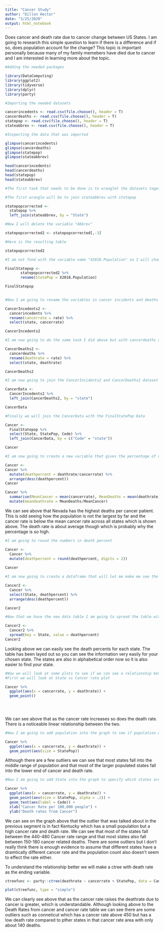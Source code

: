 ```yaml
---
title: "Cancer Study"
author: "Dillon Hector"
date: "3/25/2020"
output: html_notebook
---
```


Does cancer and death rate due to cancer change between US States. I am going to research this simple question to learn if there is a difference and if so, does population account for the change? This topic is important personally because many of my family memebers have died due to cancer and I am interested in learning more about the topic.

```r
#Adding the needed packages

library(DataComputing)
library(ggplot2)
library(tidyverse)
library(dplyr)
library(party)

```

```r
#Importing the needed datasets

cancerincedents <- read.csv(file.choose(), header = T)
cancerdeaths <- read.csv(file.choose(), header = T)
statepop <- read.csv(file.choose(), header = T)
stateabbrev <- read.csv(file.choose(), header = T)

```
```r
#Inspecting the data that was imported

glimpse(cancerincedents)
glimpse(cancerdeaths)
glimpse(statepop)
glimpse(stateabbrev)

head(cancerincedents)
head(cancerdeaths)
head(statepop)
head(stateabbrev)
```

```r
#The first task that needs to be done is to wranglet the datasets togetheer into one dataset

#The first wrangle will be to join stateabbrev with statepop

statepopcorrected <-
  statepop %>%
  left_join(stateabbrev, by = "State") 

#Now I will delete the variable "Abbrev" 

statepopcorrected2 <- statepopcorrected[,-3]

#Here is the resulting table

statepopcorrected2
```


```r
#I am not fond with the variable name "X2018.Population" so I will change that now

FinalStatepop <-
       statepopcorrected2 %>%
       rename(StatePop = X2018.Population)

FinalStatepop
  
```

```r
#Now I am going to rename the variables in cancer incidents and deaths to be more informative

CancerIncedents2 <-
  cancerincedents %>%
  rename(cancerrate = rate) %>%
  select(state, cancerrate)

CancerIncedents2

```
```r
#I am now going to do the same task I did above but with cancerdeaths dataset

CancerDeaths2 <-
  cancerdeaths %>%
  rename(deathrate = rate) %>%
  select(state, deathrate)

CancerDeaths2

```
```r
#I am now going to join the CancerIncidents2 and CancerDeaths2 dataset together

CancerData <-
  CancerIncedents2 %>%
  left_join(CancerDeaths2, by = "state")

CancerData

```
```r
#Finally we will join the CancerData with the FinalStatePop Data

Cancer <-
  FinalStatepop %>%
  select(State, StatePop, Code) %>%
  left_join(CancerData, by = c("Code" = "state"))

Cancer

```

```r
#I am now going to create a new variable that gives the percentage of deathrate

Cancer <-
Cancer %>%
  mutate(deathpercent = deathrate/cancerrate) %>%
  arrange(desc(deathpercent))
Cancer

```

```r
Cancer %>%
  summarise(MeanCancer = mean(cancerrate), MeanDeaths = mean(deathrate)) %>%
  mutate(meandeathrate = MeanDeaths/MeanCancer)

```

We can see above that Nevada has the highest deaths per cancer patient. This is odd seeing how the population is not the largest by far and the cancer rate is below the mean cancer rate across all states which is shown above. The death rate is about average though which is probably why the percentage is so high.  

```r
#I am going to round the numbers in death percent 

Cancer <-
  Cancer %>%
  mutate(deathpercent = round(deathpercent, digits = 2))
  
Cancer

```

```r
#I am now going to create a dataframe that will let me make me see the states with each death percent

Cancer2 <-
  Cancer %>%
  select(State, deathpercent) %>%
  arrange(desc(deathpercent))

Cancer2


```

```r
#Now that we have the new data table I am going to spread the table with State

Cancer2 <- 
  Cancer2 %>%
  spread(key = State, value = deathpercent) 
Cancer2
```

Looking above we can easily see the death percents for each state. The table has been layed out so you can see the information very easily for your chosen state. The states are also in alphabetical order now so it is also easier to find your state.


```r
#Now we will look at some plots to see if we can see a relationship between the variables
#First we will look at State vs Cancer rate plot

Cancer %>%
  ggplot(aes(x = cancerrate, y = deathrate)) + 
  geom_point()
  

  

```

We can see above that as the cancer rate increases so does the death rate. There is a noticeable linear relationship between the two.

```r
#Now I am going to add population into the graph to see if population effects the cancer and/or death rate.

Cancer %>%
  ggplot(aes(x = cancerrate, y = deathrate)) + 
  geom_point(aes(size = StatePop))

```

Although there are a few outliers we can see that most states fall into the middle range of population and that most of the larger populated states fall into the lower end of cancer and death rate.

```r
#Now I am going to add State into the graph to specify which states are the outliers

Cancer %>%
  ggplot(aes(x = cancerrate, y = deathrate)) + 
  geom_point(aes(size = StatePop, alpha = .2)) +
  geom_text(aes(label = Code)) +
  xlab("Cancer Rate per 100,000 people") +
  ylab("Death rates from Cancer")

```

We can see on the graph above that the outlier that was talked about in the previous segment is in fact Kentucky which has a small population but a high cancer rate and death rate. We can see that most of the states fall between the 440-480 Cancer rate range and that most states also fall between 150-180 cancer related deaths. There are some outliers but I don't really think there is enough evidence to assume that different states have a dramtically different cancer rate and the population count also doesn't seem to effect the rate either.


To understand the relationship better we will make a ctree with death rate as the ending variable.


```r
ctreefunc <- party::ctree(deathrate ~ cancerrate + StatePop, data = Cancer)

plot(ctreefunc, type = "simple")
```

We can clearly see above that as the cancer rate raises the deathrate due to cancer is greater, which is understandable. Although looking above to the Death Rates from cancer and cancer rate table we can see there are some outliers such as conneticut which has a cancer rate above 450 but has a low death rate compared to pther states in that cancer rate area with only about 140 deaths.

